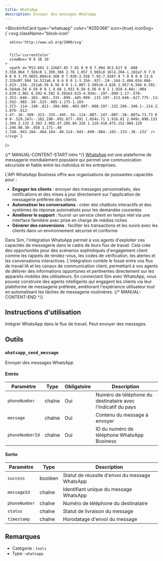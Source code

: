 ```yaml
---
title: WhatsApp
description: Envoyer des messages WhatsApp
---
```



<BlockInfoCard 
  type="whatsapp"
  color="#25D366"
  icon={true}
  iconSvg={`<svg className="block-icon"
      
      xmlns='http://www.w3.org/2000/svg'
      
      
      fill='currentColor'
      viewBox='0 0 16 16'
    >
      <path d='M13.601 2.326A7.85 7.85 0 0 0 7.994 0C3.627 0 .068 3.558.064 7.926c0 1.399.366 2.76 1.057 3.965L0 16l4.204-1.102a7.9 7.9 0 0 0 3.79.965h.004c4.368 0 7.926-3.558 7.93-7.93A7.9 7.9 0 0 0 13.6 2.326zM7.994 14.521a6.6 6.6 0 0 1-3.356-.92l-.24-.144-2.494.654.666-2.433-.156-.251a6.56 6.56 0 0 1-1.007-3.505c0-3.626 2.957-6.584 6.591-6.584a6.56 6.56 0 0 1 4.66 1.931 6.56 6.56 0 0 1 1.928 4.66c-.004 3.639-2.961 6.592-6.592 6.592m3.615-4.934c-.197-.099-1.17-.578-1.353-.646-.182-.065-.315-.099-.445.099-.133.197-.513.646-.627.775-.114.133-.232.148-.43.05-.197-.1-.836-.308-1.592-.985-.59-.525-.985-1.175-1.103-1.372-.114-.198-.011-.304.088-.403.087-.088.197-.232.296-.346.1-.114.133-.198.198-.33.065-.134.034-.248-.015-.347-.05-.099-.445-1.076-.612-1.47-.16-.389-.323-.335-.445-.34-.114-.007-.247-.007-.38-.007a.73.73 0 0 0-.529.247c-.182.198-.691.677-.691 1.654s.71 1.916.81 2.049c.098.133 1.394 2.132 3.383 2.992.47.205.84.326 1.129.418.475.152.904.129 1.246.08.38-.058 1.171-.48 1.338-.943.164-.464.164-.86.114-.943-.049-.084-.182-.133-.38-.232' />
    </svg>`}
/>

{/* MANUAL-CONTENT-START:intro */}
[WhatsApp](https://www.whatsapp.com/) est une plateforme de messagerie mondialement populaire qui permet une communication sécurisée et fiable entre les individus et les entreprises.

L'API WhatsApp Business offre aux organisations de puissantes capacités pour :

- **Engager les clients** : envoyer des messages personnalisés, des notifications et des mises à jour directement sur l'application de messagerie préférée des clients
- **Automatiser les conversations** : créer des chatbots interactifs et des systèmes de réponse automatisés pour les demandes courantes
- **Améliorer le support** : fournir un service client en temps réel via une interface familière avec prise en charge de médias riches
- **Générer des conversions** : faciliter les transactions et les suivis avec les clients dans un environnement sécurisé et conforme

Dans Sim, l'intégration WhatsApp permet à vos agents d'exploiter ces capacités de messagerie dans le cadre de leurs flux de travail. Cela crée des opportunités pour des scénarios sophistiqués d'engagement client comme les rappels de rendez-vous, les codes de vérification, les alertes et les conversations interactives. L'intégration comble le fossé entre vos flux de travail IA et les canaux de communication client, permettant à vos agents de délivrer des informations opportunes et pertinentes directement sur les appareils mobiles des utilisateurs. En connectant Sim avec WhatsApp, vous pouvez construire des agents intelligents qui engagent les clients via leur plateforme de messagerie préférée, améliorant l'expérience utilisateur tout en automatisant les tâches de messagerie routinières.
{/* MANUAL-CONTENT-END */}

## Instructions d'utilisation

Intégrer WhatsApp dans le flux de travail. Peut envoyer des messages.

## Outils

### `whatsapp_send_message`

Envoyer des messages WhatsApp

#### Entrée

| Paramètre | Type | Obligatoire | Description |
| --------- | ---- | ---------- | ----------- |
| `phoneNumber` | chaîne | Oui | Numéro de téléphone du destinataire avec l'indicatif du pays |
| `message` | chaîne | Oui | Contenu du message à envoyer |
| `phoneNumberId` | chaîne | Oui | ID du numéro de téléphone WhatsApp Business |

#### Sortie

| Paramètre | Type | Description |
| --------- | ---- | ----------- |
| `success` | booléen | Statut de réussite d'envoi du message WhatsApp |
| `messageId` | chaîne | Identifiant unique du message WhatsApp |
| `phoneNumber` | chaîne | Numéro de téléphone du destinataire |
| `status` | chaîne | Statut de livraison du message |
| `timestamp` | chaîne | Horodatage d'envoi du message |

## Remarques

- Catégorie : `tools`
- Type : `whatsapp`

